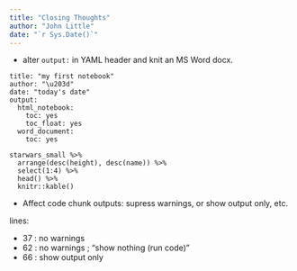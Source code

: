 ```yaml
---
title: "Closing Thoughts"
author: "John Little"
date: "`r Sys.Date()`"
---
```


- alter `output:` in YAML header and knit an MS Word docx.

```{}
title: "my first notebook"
author: "\u203d"
date: "today's date"
output: 
  html_notebook: 
    toc: yes
    toc_float: yes
  word_document:
    toc: yes  
```


```{}
starwars_small %>% 
  arrange(desc(height), desc(name)) %>% 
  select(1:4) %>% 
  head() %>% 
  knitr::kable()
```


- Affect code chunk outputs:  supress warnings, or show output only, etc.

lines:

- 37 : no warnings
- 62 : no warnings ; "show nothing (run code)"
- 66 : show output only